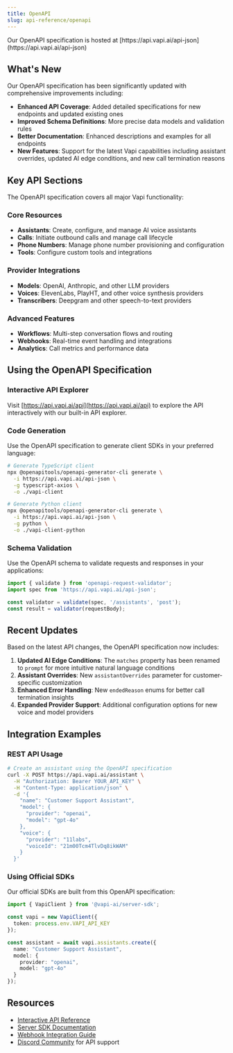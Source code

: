 ```yaml
---
title: OpenAPI
slug: api-reference/openapi
---
```


<Check>
  Our OpenAPI specification is hosted at
  [https://api.vapi.ai/api-json](https://api.vapi.ai/api-json)
</Check>

## What's New

Our OpenAPI specification has been significantly updated with comprehensive improvements including:

- **Enhanced API Coverage**: Added detailed specifications for new endpoints and updated existing ones
- **Improved Schema Definitions**: More precise data models and validation rules
- **Better Documentation**: Enhanced descriptions and examples for all endpoints
- **New Features**: Support for the latest Vapi capabilities including assistant overrides, updated AI edge conditions, and new call termination reasons

## Key API Sections

The OpenAPI specification covers all major Vapi functionality:

### Core Resources
- **Assistants**: Create, configure, and manage AI voice assistants
- **Calls**: Initiate outbound calls and manage call lifecycle
- **Phone Numbers**: Manage phone number provisioning and configuration
- **Tools**: Configure custom tools and integrations

### Provider Integrations
- **Models**: OpenAI, Anthropic, and other LLM providers
- **Voices**: ElevenLabs, PlayHT, and other voice synthesis providers  
- **Transcribers**: Deepgram and other speech-to-text providers

### Advanced Features
- **Workflows**: Multi-step conversation flows and routing
- **Webhooks**: Real-time event handling and integrations
- **Analytics**: Call metrics and performance data

## Using the OpenAPI Specification

### Interactive API Explorer
Visit [https://api.vapi.ai/api](https://api.vapi.ai/api) to explore the API interactively with our built-in API explorer.

### Code Generation
Use the OpenAPI specification to generate client SDKs in your preferred language:

```bash
# Generate TypeScript client
npx @openapitools/openapi-generator-cli generate \
  -i https://api.vapi.ai/api-json \
  -g typescript-axios \
  -o ./vapi-client

# Generate Python client  
npx @openapitools/openapi-generator-cli generate \
  -i https://api.vapi.ai/api-json \
  -g python \
  -o ./vapi-client-python
```

### Schema Validation
Use the OpenAPI schema to validate requests and responses in your applications:

```javascript
import { validate } from 'openapi-request-validator';
import spec from 'https://api.vapi.ai/api-json';

const validator = validate(spec, '/assistants', 'post');
const result = validator(requestBody);
```

## Recent Updates

Based on the latest API changes, the OpenAPI specification now includes:

1. **Updated AI Edge Conditions**: The `matches` property has been renamed to `prompt` for more intuitive natural language conditions
2. **Assistant Overrides**: New `assistantOverrides` parameter for customer-specific customization
3. **Enhanced Error Handling**: New `endedReason` enums for better call termination insights
4. **Expanded Provider Support**: Additional configuration options for new voice and model providers

## Integration Examples

### REST API Usage
```bash
# Create an assistant using the OpenAPI specification
curl -X POST https://api.vapi.ai/assistant \
  -H "Authorization: Bearer YOUR_API_KEY" \
  -H "Content-Type: application/json" \
  -d '{
    "name": "Customer Support Assistant",
    "model": {
      "provider": "openai", 
      "model": "gpt-4o"
    },
    "voice": {
      "provider": "11labs",
      "voiceId": "21m00Tcm4TlvDq8ikWAM"
    }
  }'
```

### Using Official SDKs
Our official SDKs are built from this OpenAPI specification:

```typescript
import { VapiClient } from '@vapi-ai/server-sdk';

const vapi = new VapiClient({
  token: process.env.VAPI_API_KEY
});

const assistant = await vapi.assistants.create({
  name: "Customer Support Assistant",
  model: {
    provider: "openai",
    model: "gpt-4o"
  }
});
```

## Resources

- [Interactive API Reference](https://api.vapi.ai/api)
- [Server SDK Documentation](/quickstart/web#server-side-call-management)
- [Webhook Integration Guide](/quickstart/web#webhook-integration)
- [Discord Community](https://discord.gg/pUFNcf2WmH) for API support
